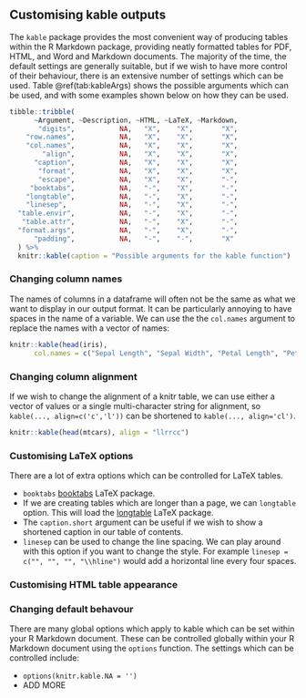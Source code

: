 ## Customising kable outputs

The `kable` package provides the most convenient way of producing tables within the R Markdown package, providing neatly formatted tables for PDF, HTML, and Word and Markdown documents. The majority of the time, the default settings are generally suitable, but if we wish to have more control of their behaviour, there is an extensive number of settings which can be used. Table \@ref(tab:kableArgs) shows the possible arguments which can be used, and with some examples shown below on how they can be used.

```r
tibble::tribble(
      ~Argument, ~Description, ~HTML, ~LaTeX, ~Markdown,
       "digits",           NA,   "X",    "X",       "X",
    "row.names",           NA,   "X",    "X",       "X",
    "col.names",           NA,   "X",    "X",       "X",
        "align",           NA,   "X",    "X",       "X",
      "caption",           NA,   "X",    "X",       "X",
       "format",           NA,   "X",    "X",       "X",
       "escape",           NA,   "X",    "X",       "-",
     "booktabs",           NA,   "-",    "X",       "-",
    "longtable",           NA,   "-",    "X",       "-",
    "linesep",             NA,   "-",    "X",       "-",
  "table.envir",           NA,   "-",    "X",       "-",
   "table.attr",           NA,   "-",    "X",       "-",
  "format.args",           NA,   "-",    "X",       "-",
      "padding",           NA,   "-",    "-",       "X"
  ) %>%
  knitr::kable(caption = "Possible arguments for the kable function")
```

<!--- LateX options also include toprule, bottomrule, midrule, centering --->

### Changing column names
<!--- https://stackoverflow.com/questions/51432502/replace-column-names-in-kable-r-markdown/51444998#51444998 --->

The names of columns in a dataframe will often not be the same as what we want to display in our output format. It can be particularly annoying to have spaces in the name of a variable. We can use the the `col.names` argument to replace the names with a vector of names:

```r
knitr::kable(head(iris),
      col.names = c("Sepal Length", "Sepal Width", "Petal Length", "Petal Width", "Species"))
```

### Changing column alignment

If we wish to change the alignment of a knitr table, we can use either a vector of values or a single multi-character string for alignment, so `kable(..., align=c('c','l'))` can be shortened to `kable(..., align='cl')`.

```r
knitr::kable(head(mtcars), align = "llrrcc")
```

### Customising LaTeX options

There are a lot of extra options which can be controlled for LaTeX tables. 

- `booktabs` [booktabs](https://ctan.org/pkg/booktabs?lang=en) LaTeX package.
- If we are creating tables which are longer than a page, we can  `longtable` option. This will load the [longtable](https://ctan.org/pkg/longtable?lang=en) LaTeX package. 
- The `caption.short` argument can be useful if we wish to show a shortened caption in our table of contents.
- `linesep` can be used to change the line spacing. We can play around with this option if you want to  change the style. For example `linesep = c("", "", "", "\\hline")` would add a horizontal line every four spaces.

### Customising HTML table appearance
<!--- https://stackoverflow.com/questions/24254552/knitr-style-table-with-css --->

### Changing default behavour

There are many global options which apply to kable which can be set within your R Markdown document. These can be controlled globally within your R Markdown document using the `options` function. The settings which can be controlled include:

- `options(knitr.kable.NA = '')`
- ADD MORE


